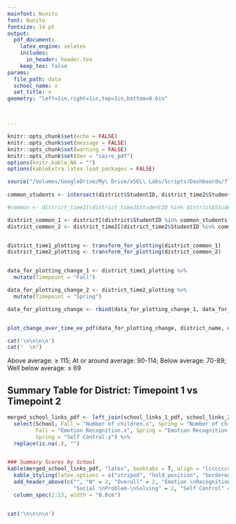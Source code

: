 ```yaml
---
mainfont: Nunito
font: Nunito
fontsize: 14 pt
output:
  pdf_document:
    latex_engine: xelatex
    includes:
      in_header: header.tex
    keep_tex: false
params: 
  file_path: data
  school_name: x
  set_title: x
geometry: "left=1in,right=1in,top=1in,bottom=0.6in"



---
```


```r

knitr::opts_chunk$set(echo = FALSE)
knitr::opts_chunk$set(message = FALSE)
knitr::opts_chunk$set(warning = FALSE)
knitr::opts_chunk$set(dev = "cairo_pdf")
options(knitr.kable.NA = "")
options(kableExtra.latex.load_packages = FALSE)

```



```r
source("/Volumes/GoogleDrive/My\ Drive/xSEL\ Labs/Scripts/Dashboards/flexdashboard/functions/EE/plot_change_over_time_ee_function_pdf.R")
  
common_students <- intersect(district$StudentID, district_time2$StudentID)

#common <- district_time2[(district_time2$StudentID %in% district$StudentID),]

district_common_1 <- district[(district$StudentID %in% common_students),]
district_common_2 <- district_time2[(district_time2$StudentID %in% common_students),]



```


```r

district_time1_plotting <- transform_for_plotting(district_common_1)
district_time2_plotting <- transform_for_plotting(district_common_2)


data_for_plotting_change_1 <- district_time1_plotting %>% 
  mutate(Timepoint = "Fall")

data_for_plotting_change_2 <- district_time2_plotting %>% 
  mutate(Timepoint = "Spring")

data_for_plotting_change <- rbind(data_for_plotting_change_1, data_for_plotting_change_2)


plot_change_over_time_ee_pdf(data_for_plotting_change, district_name, dim(district_common_2)[1])

cat('\n\n\n\n')
cat("  \n")  
```
Above average: $\geq$ 115; At or around average: 90-114; Below average: 70-89; Well below average: $\leq$ 69

## Summary Table for District: Timepoint 1 vs Timepoint 2
```r


merged_school_links_pdf <- left_join(school_links_1_pdf, school_links_2_pdf, by = "School") %>% 
  select(School, Fall = "Number of children.x", Spring = "Number of children.y", Fall = "Overall Score.x", Spring = "Overall Score.y",
         Fall = "Emotion Recognition.x", Spring = "Emotion Recognition.y", Fall = "Social Perspective-Taking.x", Spring = "Social Perspective-Taking.y", Fall = "Social Problem-Solving.x", Spring = "Social Problem-Solving.y", Fall = "Self Control.x",
         Spring = "Self Control.y") %>% 
  replace(is.na(.), "")


### Summary Scores by School
kable(merged_school_links_pdf, "latex", booktabs = T, align = "lcccccccccccc", linesep = "") %>% 
  kable_styling(latex_options = c("striped", "hold_position", "bordered"), full_width = F) %>% 
  add_header_above(c("", "N" = 2, "Overall" = 2, "Emotion \nRecognition" = 2, "Social \nPerspective-\nTaking" = 2,
                     "Social \nProblem-\nSolving" = 2, "Self Control" = 2)) %>% 
  column_spec(2:13, width = "0.8cm") 


cat('\n\n\n\n')

```


